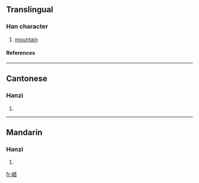 ==Translingual==
===Han character===
{{Han char|rn=46|rad=山|as=07|sn=10|four=2176<sub>1</sub>|canj=山一一口 (UMMR)}}
# [[mountain]]
====References====
{{Han ref|kx=0312.210|dkj=08125|dj=0613.030|hdz=10772.260|uh=5CFF|ud=23807|bh=D16D|bd=53613}}
----
==Cantonese==
===Hanzi===
{{yue-hanzi|jyut=|y=ng4}}
# {{defn|Cantonese}}
----
==Mandarin==
===Hanzi===
{{cmn-hanzi|pin=[[cuì]] (cui4), [[yǔ]] (yu3)|wg=ts'ui<sup>4</sup>, yü<sup>3</sup>}}
# {{defn|Mandarin}}

[[fr:峿]]